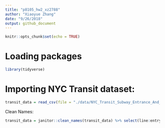 ```yaml
---
title: "p8105_hw2_xz2788"
author: "Xiaoyue Zhang"
date: "9/26/2018"
output: github_document
---
```


```r
knitr::opts_chunk$set(echo = TRUE)
```

# Loading packages

```r
library(tidyverse)
```

# Importing NYC Transit dataset:

```r
transit_data = read_csv(file = "./data/NYC_Transit_Subway_Entrance_And_Exit_Data.csv")
```

Clean Names:

```r
transit_data = janitor::clean_names(transit_data) %>% select(line:entry, vending, ada)
```


